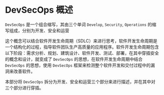 # DevSecOps 概述

`DevSecOps` 是一个组合缩写，其由三个单词 `Develop`, `Security`, `Operations` 的缩写组成，分别为开发、安全和运营

这个概念可以结合软件开发生命周期（SDLC）来进行思考，软件开发生命周期是一个结构化的过程，指导软件团队生产高质量的应用程序。软件开发生命周期包含以下阶段：需求分析、规划、建筑设计、软件开发、测试、部署，在其中穿插安全的概念和设计，就变成了 `DevSecOps` 的思想，在软件开发生命周期中结合 `DevSecOps` 的思想，使用 `DevSecOps` 框架来检测整个软件开发和交付过程中的漏洞来改善软件。

本部分将 `DevSecOps` 拆分为开发、安全和运营三个部分来进行描述，并在其中对三个部分进行穿插。
